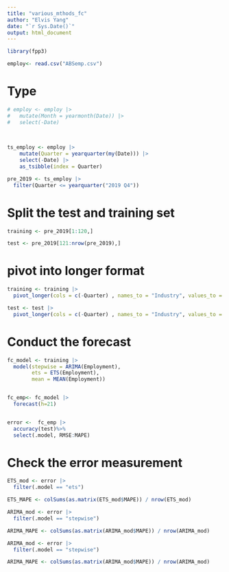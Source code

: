 ```yaml
---
title: "various_mthods_fc"
author: "Elvis Yang"
date: "`r Sys.Date()`"
output: html_document
---
```


```r
library(fpp3)
```


```r
employ<- read.csv("ABSemp.csv")
```




# Type 

```r
# employ <- employ |> 
#   mutate(Month = yearmonth(Date)) |> 
#   select(-Date) 

  
  
ts_employ <- employ |> 
    mutate(Quarter = yearquarter(my(Date))) |> 
    select(-Date) |> 
    as_tsibble(index = Quarter) 

pre_2019 <- ts_employ |> 
  filter(Quarter <= yearquarter("2019 Q4"))

```


# Split the test and training set 

```r

training <- pre_2019[1:120,] 

test <- pre_2019[121:nrow(pre_2019),]
```




# pivot into longer format 


  



```r

training <- training |> 
  pivot_longer(cols = c(-Quarter) , names_to = "Industry", values_to = "Employment")

test <- test |> 
  pivot_longer(cols = c(-Quarter) , names_to = "Industry", values_to = "Employment")

```




# Conduct the forecast 

```r
fc_model <- training |> 
  model(stepwise = ARIMA(Employment), 
        ets = ETS(Employment), 
        mean = MEAN(Employment))


fc_emp<- fc_model |> 
  forecast(h=21)


error <-  fc_emp |> 
  accuracy(test)%>%
  select(.model, RMSE:MAPE)


```

# Check the error measurement 
```r
ETS_mod <- error |> 
  filter(.model == "ets")

ETS_MAPE <- colSums(as.matrix(ETS_mod$MAPE)) / nrow(ETS_mod)


```



```r
ARIMA_mod <- error |> 
  filter(.model == "stepwise")

ARIMA_MAPE <- colSums(as.matrix(ARIMA_mod$MAPE)) / nrow(ARIMA_mod)


```




```r
ARIMA_mod <- error |> 
  filter(.model == "stepwise")

ARIMA_MAPE <- colSums(as.matrix(ARIMA_mod$MAPE)) / nrow(ARIMA_mod)


```


